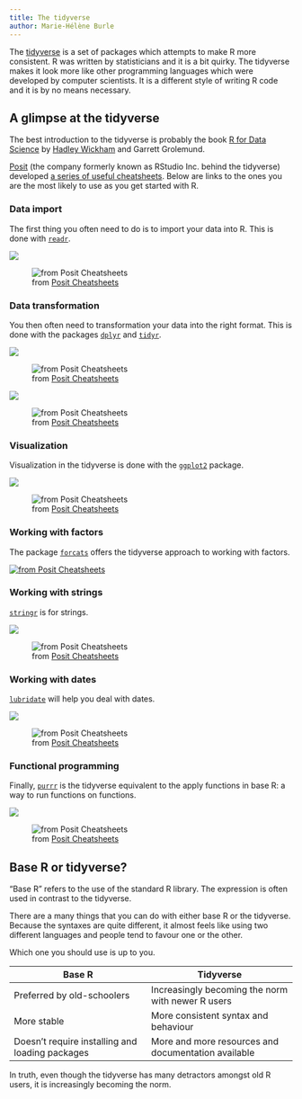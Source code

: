 ```yaml
---
title: The tidyverse
author: Marie-Hélène Burle
---
```


:::{.def}

The [tidyverse](https://www.tidyverse.org/) is a set of packages which attempts to make R more consistent. R was written by statisticians and it is a bit quirky. The tidyverse makes it look more like other programming languages which were developed by computer scientists. It is a different style of writing R code and it is by no means necessary.

:::

## A glimpse at the tidyverse

The best introduction to the tidyverse is probably the book [R for Data Science](https://r4ds.had.co.nz/index.html) by [Hadley Wickham](https://hadley.nz/) and Garrett Grolemund.

[Posit](https://posit.co/) (the company formerly known as RStudio Inc. behind the tidyverse) developed [a series of useful cheatsheets](https://posit.co/resources/cheatsheets/). Below are links to the ones you are the most likely to use as you get started with R.

### Data import

The first thing you often need to do is to import your data into R. This is done with [`readr`](https://cran.r-project.org/web/packages/readr/index.html).

[![](img/data_import_cs_1.jpg)](https://posit.co/wp-content/uploads/2022/10/data-import.pdf)

![from [Posit Cheatsheets](https://posit.co/resources/cheatsheets/)](img/data_import_cs_2.jpg)

### Data transformation

You then often need to transformation your data into the right format. This is done with the packages [`dplyr`](https://cran.r-project.org/web/packages/dplyr/index.html) and [`tidyr`](https://cran.r-project.org/web/packages/tidyr/index.html).

[![](img/data-transformation_1.jpg)](https://posit.co/wp-content/uploads/2022/10/data-transformation-1.pdf)

![from [Posit Cheatsheets](https://posit.co/resources/cheatsheets/)](img/data-transformation_2.jpg)

[![](img/tidyr_1.jpg)](https://posit.co/wp-content/uploads/2022/10/tidyr.pdf)

![from [Posit Cheatsheets](https://posit.co/resources/cheatsheets/)](img/tidyr_2.jpg)

### Visualization

Visualization in the tidyverse is done with the [`ggplot2`](https://cran.r-project.org/web/packages/ggplot2/index.html) package.

[![](img/data-visualization_1.jpg)](https://posit.co/wp-content/uploads/2022/10/data-visualization-1.pdf)

![from [Posit Cheatsheets](https://posit.co/resources/cheatsheets/)](img/data-visualization_2.jpg)

### Working with factors

The package [`forcats`](https://cran.r-project.org/web/packages/forcats/index.html) offers the tidyverse approach to working with factors.

[![from <a href="https://posit.co/resources/cheatsheets/">Posit Cheatsheets</a>](img/factors.jpg)](https://posit.co/wp-content/uploads/2022/10/factors-1.pdf)

### Working with strings

[`stringr`](https://cran.r-project.org/web/packages/stringr/index.html) is for strings.

[![](img/stringr_1.jpg)](https://posit.co/wp-content/uploads/2022/10/strings-1.pdf)

![from [Posit Cheatsheets](https://posit.co/resources/cheatsheets/)](img/stringr_2.jpg)

### Working with dates

[`lubridate`](https://cran.r-project.org/web/packages/lubridate/index.html) will help you deal with dates.

[![](img/lubridate_1.jpg)](https://posit.co/wp-content/uploads/2022/10/lubridate-1.pdf)

![from [Posit Cheatsheets](https://posit.co/resources/cheatsheets/)](img/lubridate_2.jpg)

### Functional programming

Finally, [`purrr`](https://cran.r-project.org/web/packages/purrr/index.html) is the tidyverse equivalent to the apply functions in base R: a way to run functions on functions.

[![](img/purrr_1.jpg)](https://posit.co/wp-content/uploads/2022/10/purrr.pdf)

![from [Posit Cheatsheets](https://posit.co/resources/cheatsheets/)](img/purrr_2.jpg)

## Base R or tidyverse?

"Base R" refers to the use of the standard R library. The expression is often used in contrast to the tidyverse.

There are a many things that you can do with either base R or the tidyverse. Because the syntaxes are quite different, it almost feels like using two different languages and people tend to favour one or the other.

Which one you should use is up to you.

| Base R   | Tidyverse  |
|---------------|----------------|
| Preferred by old-schoolers | Increasingly becoming the norm with newer R users           |
| More stable | More consistent syntax and behaviour |
| Doesn't require installing and loading packages | More and more resources and documentation available |

In truth, even though the tidyverse has many detractors amongst old R users, it is increasingly becoming the norm.
